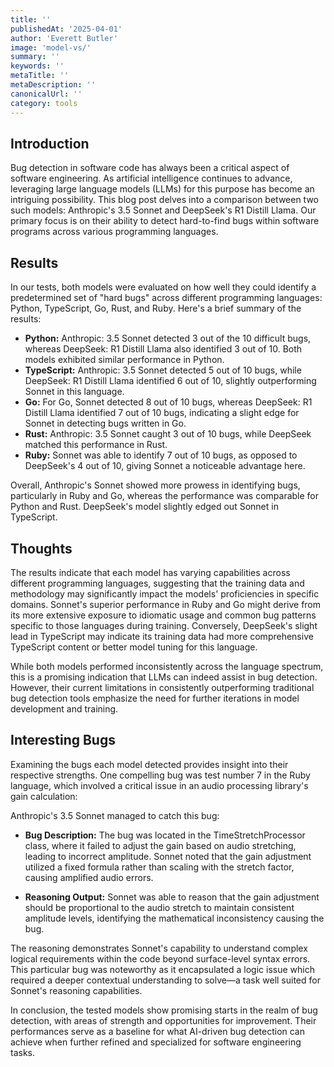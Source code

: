 ```yaml
---
title: ''
publishedAt: '2025-04-01'
author: 'Everett Butler'
image: 'model-vs/'
summary: ''
keywords: ''
metaTitle: ''
metaDescription: ''
canonicalUrl: ''
category: tools
---
```


## Introduction

Bug detection in software code has always been a critical aspect of software engineering. As artificial intelligence continues to advance, leveraging large language models (LLMs) for this purpose has become an intriguing possibility. This blog post delves into a comparison between two such models: Anthropic's 3.5 Sonnet and DeepSeek's R1 Distill Llama. Our primary focus is on their ability to detect hard-to-find bugs within software programs across various programming languages.

## Results

In our tests, both models were evaluated on how well they could identify a predetermined set of "hard bugs" across different programming languages: Python, TypeScript, Go, Rust, and Ruby. Here's a brief summary of the results:

- **Python:** Anthropic: 3.5 Sonnet detected 3 out of the 10 difficult bugs, whereas DeepSeek: R1 Distill Llama also identified 3 out of 10. Both models exhibited similar performance in Python.
- **TypeScript:** Anthropic: 3.5 Sonnet detected 5 out of 10 bugs, while DeepSeek: R1 Distill Llama identified 6 out of 10, slightly outperforming Sonnet in this language.
- **Go:** For Go, Sonnet detected 8 out of 10 bugs, whereas DeepSeek: R1 Distill Llama identified 7 out of 10 bugs, indicating a slight edge for Sonnet in detecting bugs written in Go.
- **Rust:** Anthropic: 3.5 Sonnet caught 3 out of 10 bugs, while DeepSeek matched this performance in Rust.
- **Ruby:** Sonnet was able to identify 7 out of 10 bugs, as opposed to DeepSeek's 4 out of 10, giving Sonnet a noticeable advantage here.

Overall, Anthropic's Sonnet showed more prowess in identifying bugs, particularly in Ruby and Go, whereas the performance was comparable for Python and Rust. DeepSeek's model slightly edged out Sonnet in TypeScript.

## Thoughts

The results indicate that each model has varying capabilities across different programming languages, suggesting that the training data and methodology may significantly impact the models' proficiencies in specific domains. Sonnet's superior performance in Ruby and Go might derive from its more extensive exposure to idiomatic usage and common bug patterns specific to those languages during training. Conversely, DeepSeek's slight lead in TypeScript may indicate its training data had more comprehensive TypeScript content or better model tuning for this language.

While both models performed inconsistently across the language spectrum, this is a promising indication that LLMs can indeed assist in bug detection. However, their current limitations in consistently outperforming traditional bug detection tools emphasize the need for further iterations in model development and training.

## Interesting Bugs

Examining the bugs each model detected provides insight into their respective strengths. One compelling bug was test number 7 in the Ruby language, which involved a critical issue in an audio processing library's gain calculation:

Anthropic's 3.5 Sonnet managed to catch this bug:

- **Bug Description:** The bug was located in the TimeStretchProcessor class, where it failed to adjust the gain based on audio stretching, leading to incorrect amplitude. Sonnet noted that the gain adjustment utilized a fixed formula rather than scaling with the stretch factor, causing amplified audio errors.

- **Reasoning Output:** Sonnet was able to reason that the gain adjustment should be proportional to the audio stretch to maintain consistent amplitude levels, identifying the mathematical inconsistency causing the bug.

The reasoning demonstrates Sonnet's capability to understand complex logical requirements within the code beyond surface-level syntax errors. This particular bug was noteworthy as it encapsulated a logic issue which required a deeper contextual understanding to solve—a task well suited for Sonnet's reasoning capabilities.

In conclusion, the tested models show promising starts in the realm of bug detection, with areas of strength and opportunities for improvement. Their performances serve as a baseline for what AI-driven bug detection can achieve when further refined and specialized for software engineering tasks.

